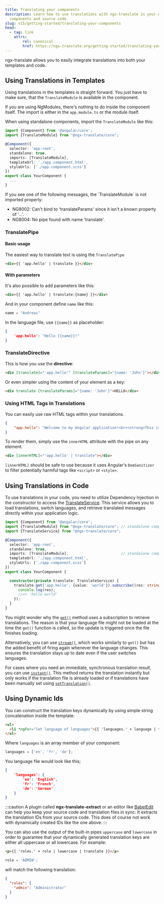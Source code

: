```yaml
---
title: Translating your components
description: Learn how to use translations with ngx-translate in your Angular
  components and source code.
slug: v15/getting-started/translating-your-components
head:
  - tag: link
    attrs:
        rel: canonical
        href: https://ngx-translate.org/getting-started/translating-your-components/
---
```



ngx-translate allows you to easily integrate translations into both your templates
and code.

## Using Translations in Templates

Using translations in the templates is straight forward. You just have to make sure, that the
`TranslateModule` is available in the component.

If you are using NgModules, there's nothing to do inside the component itself. The import is either
in the `app.module.ts` or the module itself.

When using standalone components, import the `TranslateModule` like this:

~~~ts {2,7} title="your-component.ts"
import {Component} from '@angular/core';
import {TranslateModule} from "@ngx-translate/core";

@Component({
  selector: 'app-root',
  standalone: true,
  imports: [TranslateModule],
  templateUrl: './app.component.html',
  styleUrls: ['./app.component.scss']
})
export class YourComponent {
  ...
}
~~~

<Aside type="caution" title="Watch out!">
  If you see one of the following messages, the `TranslateModule` is not imported properly:

  * NG8002: Can't bind to 'translateParams' since it isn't a known property of '...'.
  * NG8004: No pipe found with name 'translate'.
</Aside>

### TranslatePipe

#### Basic usage

The easiest way to translate text is using the `TranslatePipe`

~~~html title=app.template.html
<div>{{ 'app.hello' | translate }}</div>
~~~

#### With parameters

It's also possible to add parameters like this:

~~~html title=app.template.html
<div>{{ 'app.hello' | translate:{name} }}</div>
~~~

And in your component define `name` like this:

~~~ts title=app.component.ts
name = "Andreas"
~~~

In the language file, use `{{name}}` as placeholder:

~~~json title=assets/i18n/en.json
{
    'app.hello': "Hello {{name}}!"
}
~~~

### TranslateDirective

This is how you use the **directive**:

~~~html
<div [translate]="'app.hello'" [translateParams]="{name: 'John'}"></div>
~~~

Or even simpler using the content of your element as a key:

~~~html
<div translate [translateParams]="{name: 'John'}">HELLO</div>
~~~

### Using HTML Tags in Translations

You can easily use raw HTML tags within your translations.

~~~json
{
    "app.hello": "Welcome to my Angular application!<br><strong>This is an amazing app which uses the latest technologies!</strong>"
}
~~~

To render them, simply use the `innerHTML` attribute with the pipe on any element.

~~~html
<div [innerHTML]="'app.hello' | translate"></div>
~~~

`[innerHTML]` should be safe to use because it uses Angular's `DomSanitizer` to filter potentially harmful tags like
`<script>` or `<style>`.

## Using Translations in Code

To use translations in your code, you need to utilize Dependency Injection in
the constructor to access the [TranslateService](/v15/reference/translate-service-api/).
This service allows you to load translations, switch languages, and retrieve
translated messages directly within your application logic.

~~~ts {2,3,8,14-19} title="your-component.ts"
import {Component} from '@angular/core';
import {TranslateModule} from "@ngx-translate/core"; // standalone comp. only
import {TranslateService} from "@ngx-translate/core";

@Component({
  selector: 'app-root',
  standalone: true,
  imports: [TranslateModule],                        // standalone comp. only
  templateUrl: './app.component.html',
  styleUrls: ['./app.component.scss']
})
export class YourComponent {

  constructor(private translate: TranslateService) {
    translate.get('app.hello', {value: 'world'}).subscribe((res: string) => {
      console.log(res);
      //=> 'hello world'
    });
  }
}
~~~

You might wonder why the [`get()`](/v15/reference/translate-service-api/#get) method
uses a subscription to retrieve translations. The reason is that your language
file might not be loaded at the time the `get()` function is called, so the
update is triggered once the file finishes loading.

Alternatively, you can use [`stream()`](/v15/reference/translate-service-api/#stream),
which works similarly to `get()` but has the added benefit of firing again
whenever the language changes. This ensures the translation stays up to date
even if the user switches languages.

For cases where you need an immediate, synchronous translation result, you can
use [`instant()`](/v15/reference/translate-service-api#instant). This method returns
the translation instantly but only works if the translation file is already
loaded or if translations have been manually set using
[`setTranslation()`](/v15/reference/translate-service-api/#settranslation).

## Using Dynamic Ids

You can construct the translation keys dynamically by using simple string concatenation inside the template:

~~~html title=app.template.html
<ul>
  <li *ngFor="let language of languages">{{ 'languages.' + language | translate }}</li>
</ul>
~~~

Where `languages` is an array member of your component:

~~~ts title=app.component.ts
languages = ['en', 'fr', 'de'];
~~~

You language file would look like this;

~~~json title=assets/i18n/en.json
{
    'languages': {
        'en': 'English',
        'fr': 'French',
        'de': 'German'
    }
}
~~~

:::caution
A plugin called **ngx-translate-extract** or an editor like [BabelEdit](https://www.codeandweb.com/babeledit)
can help you keep your source code and translation files in
sync: It extracts the translation IDs from your source code. This does of course not work with
dynamically created IDs like the one above.
:::

You can also use the output of the built-in pipes `uppercase` and `lowercase` in order to guarantee
that your dynamically generated translation keys are either all uppercase or all lowercase. For example:

~~~html
<p>{{ 'roles.' + role | lowercase | translate }}</p>
~~~

~~~ts
role = 'ADMIN';
~~~

will match the following translation:

~~~json
{
  "roles": {
    "admin": "Administrator"
  }
}
~~~
